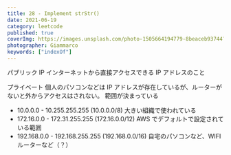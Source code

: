 ```yaml
---
title: 28 - Implement strStr()
date: 2021-06-19
category: leetcode
published: true
coverImg: https://images.unsplash.com/photo-1505664194779-8beaceb93744?ixlib=rb-1.2.1&ixid=MnwxMjA3fDB8MHxwaG90by1wYWdlfHx8fGVufDB8fHx8&auto=format&fit=crop&w=1650&q=80
photographer: Giammarco
keywords: ["indexOf"]
---
```


パブリック IP
インターネットから直接アクセスできる IP アドレスのこと

プライベート
個人のパソコンなどは IP アドレスが存在しているが、ルーターがないと外からアクセスはされない。
範囲が決まっている

- 10.0.0.0 - 10.255.255.255 (10.0.0.0/8) 大きい組織で使われている
- 172.16.0.0 - 172.31.255.255 (172.16.0.0/12) AWS でデフォルトで設定されている範囲
- 192.168.0.0 - 192.168.255.255 (192.168.0.0/16) 自宅のパソコンなど、WIFI ルーターなど（？）
